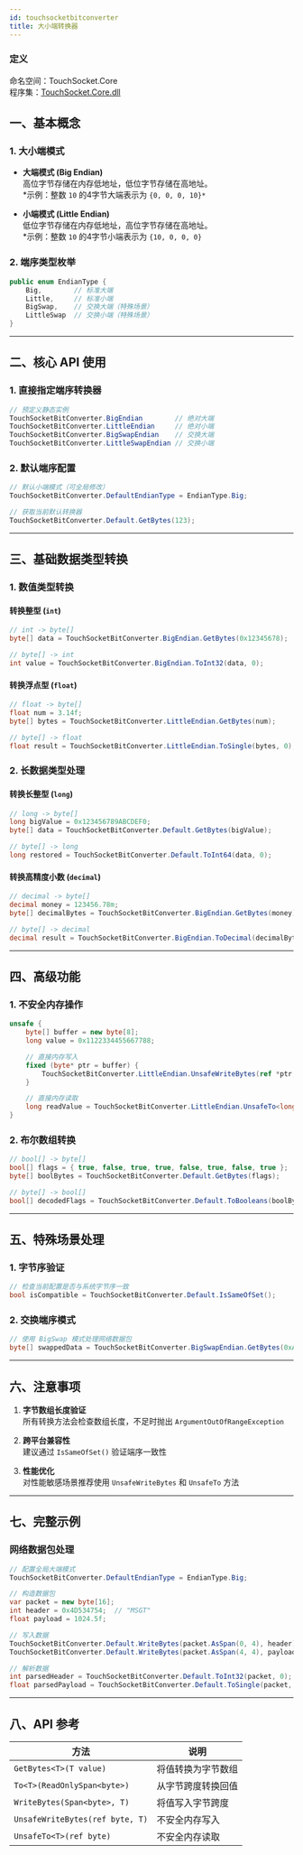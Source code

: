 ```yaml
---
id: touchsocketbitconverter
title: 大小端转换器
---
```


### 定义

命名空间：TouchSocket.Core <br/>
程序集：[TouchSocket.Core.dll](https://www.nuget.org/packages/TouchSocket.Core)


## 一、基本概念

### 1. 大小端模式
- **大端模式 (Big Endian)**  
  高位字节存储在内存低地址，低位字节存储在高地址。  
  *示例：整数 `10` 的4字节大端表示为 `{0, 0, 0, 10}*`

- **小端模式 (Little Endian)**  
  低位字节存储在内存低地址，高位字节存储在高地址。  
  *示例：整数 `10` 的4字节小端表示为 `{10, 0, 0, 0}`

### 2. 端序类型枚举
```csharp
public enum EndianType {
    Big,        // 标准大端
    Little,     // 标准小端
    BigSwap,    // 交换大端（特殊场景）
    LittleSwap  // 交换小端（特殊场景）
}
```

---


## 二、核心 API 使用

### 1. 直接指定端序转换器
```csharp
// 预定义静态实例
TouchSocketBitConverter.BigEndian        // 绝对大端
TouchSocketBitConverter.LittleEndian     // 绝对小端
TouchSocketBitConverter.BigSwapEndian    // 交换大端
TouchSocketBitConverter.LittleSwapEndian // 交换小端
```

### 2. 默认端序配置
```csharp
// 默认小端模式（可全局修改）
TouchSocketBitConverter.DefaultEndianType = EndianType.Big;

// 获取当前默认转换器
TouchSocketBitConverter.Default.GetBytes(123);
```

---

## 三、基础数据类型转换

### 1. 数值类型转换
#### 转换整型 (`int`)
```csharp
// int -> byte[]
byte[] data = TouchSocketBitConverter.BigEndian.GetBytes(0x12345678); 

// byte[] -> int
int value = TouchSocketBitConverter.BigEndian.ToInt32(data, 0);
```

#### 转换浮点型 (`float`)
```csharp
// float -> byte[]
float num = 3.14f;
byte[] bytes = TouchSocketBitConverter.LittleEndian.GetBytes(num);

// byte[] -> float
float result = TouchSocketBitConverter.LittleEndian.ToSingle(bytes, 0);
```

### 2. 长数据类型处理
#### 转换长整型 (`long`)
```csharp
// long -> byte[]
long bigValue = 0x123456789ABCDEF0;
byte[] data = TouchSocketBitConverter.Default.GetBytes(bigValue);

// byte[] -> long
long restored = TouchSocketBitConverter.Default.ToInt64(data, 0);
```

#### 转换高精度小数 (`decimal`)
```csharp
// decimal -> byte[]
decimal money = 123456.78m;
byte[] decimalBytes = TouchSocketBitConverter.BigEndian.GetBytes(money);

// byte[] -> decimal
decimal result = TouchSocketBitConverter.BigEndian.ToDecimal(decimalBytes, 0);
```

---

## 四、高级功能

### 1. 不安全内存操作
```csharp
unsafe {
    byte[] buffer = new byte[8];
    long value = 0x1122334455667788;

    // 直接内存写入
    fixed (byte* ptr = buffer) {
        TouchSocketBitConverter.LittleEndian.UnsafeWriteBytes(ref *ptr, value);
    }

    // 直接内存读取
    long readValue = TouchSocketBitConverter.LittleEndian.UnsafeTo<long>(ref buffer[0]);
}
```

### 2. 布尔数组转换
```csharp
// bool[] -> byte[]
bool[] flags = { true, false, true, true, false, true, false, true };
byte[] boolBytes = TouchSocketBitConverter.Default.GetBytes(flags);

// byte[] -> bool[]
bool[] decodedFlags = TouchSocketBitConverter.Default.ToBooleans(boolBytes, length: 1);
```

---

## 五、特殊场景处理

### 1. 字节序验证
```csharp
// 检查当前配置是否与系统字节序一致
bool isCompatible = TouchSocketBitConverter.Default.IsSameOfSet();
```

### 2. 交换端序模式
```csharp
// 使用 BigSwap 模式处理网络数据包
byte[] swappedData = TouchSocketBitConverter.BigSwapEndian.GetBytes(0xAABBCCDD);
```

---

## 六、注意事项

1. **字节数组长度验证**  
   所有转换方法会检查数组长度，不足时抛出 `ArgumentOutOfRangeException`

2. **跨平台兼容性**  
   建议通过 `IsSameOfSet()` 验证端序一致性

3. **性能优化**  
   对性能敏感场景推荐使用 `UnsafeWriteBytes` 和 `UnsafeTo` 方法

---

## 七、完整示例

### 网络数据包处理
```csharp
// 配置全局大端模式
TouchSocketBitConverter.DefaultEndianType = EndianType.Big;

// 构造数据包
var packet = new byte[16];
int header = 0x4D534754;  // "MSGT"
float payload = 1024.5f;

// 写入数据
TouchSocketBitConverter.Default.WriteBytes(packet.AsSpan(0, 4), header);
TouchSocketBitConverter.Default.WriteBytes(packet.AsSpan(4, 4), payload);

// 解析数据
int parsedHeader = TouchSocketBitConverter.Default.ToInt32(packet, 0);
float parsedPayload = TouchSocketBitConverter.Default.ToSingle(packet, 4);
```

---

## 八、API 参考

| 方法 | 说明 |
|------|------|
| `GetBytes<T>(T value)` | 将值转换为字节数组 |
| `To<T>(ReadOnlySpan<byte>)` | 从字节跨度转换回值 |
| `WriteBytes(Span<byte>, T)` | 将值写入字节跨度 |
| `UnsafeWriteBytes(ref byte, T)` | 不安全内存写入 |
| `UnsafeTo<T>(ref byte)` | 不安全内存读取 |
